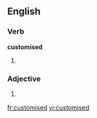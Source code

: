 ==English==

===Verb===
'''customised'''

# {{alternative spelling of|customized}}

===Adjective===
{{en-adj}}

# {{alternative spelling of|customized}}

[[fr:customised]]
[[vi:customised]]